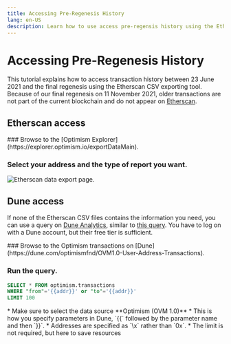 ```yaml
---
title: Accessing Pre-Regenesis History
lang: en-US
description: Learn how to use access pre-regensis history using the Etherscan CSV exporting tool.
---
```



# Accessing Pre-Regenesis History

This tutorial explains how to access transaction history between 23 June 2021 and the final regenesis using the Etherscan CSV exporting tool.
Because of our final regenesis on 11 November 2021, older transactions are not part of the current blockchain and do not appear on [Etherscan](https://explorer.optimism.io/).

## Etherscan access

<Steps>
  ### Browse to the [Optimism Explorer](https://explorer.optimism.io/exportDataMain).

  ### Select your address and the type of report you want.

  ![Etherscan data export page.](/img/op-mainnet/tools/export.png)
</Steps>

## Dune access

If none of the Etherscan CSV files contains the information you need, you can use a query on [Dune Analytics](https://dune.com), similar to [this query](https://dune.com/queries/354886?addr=%5Cx25E1c58040f27ECF20BBd4ca83a09290326896B3).
You have to log on with a Dune account, but their free tier is sufficient.

<Steps>
  ### Browse to the Optimism transactions on [Dune](https://dune.com/optimismfnd/OVM1.0-User-Address-Transactions).

  ### Run the query.

  ```sql
  SELECT * FROM optimism.transactions
  WHERE "from"='{{addr}}' or "to"='{{addr}}'
  LIMIT 100
  ```

  <Callout type="info">
    *   Make sure to select the data source **Optimism (OVM 1.0)**
    *   This is how you specify parameters in Dune, `{{` followed by the parameter name and then `}}`.
    *   Addresses are specified as `\x<hex address>` rather than `0x<hex address>`.
    *   The limit is not required, but here to save resources
  </Callout>
</Steps>
